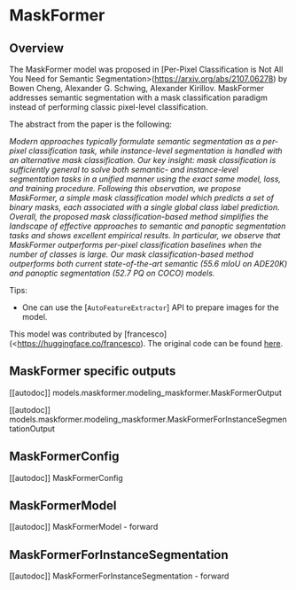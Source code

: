 <!--Copyright 2022 The HuggingFace Team. All rights reserved.

Licensed under the Apache License, Version 2.0 (the "License"); you may not use this file except in compliance with
the License. You may obtain a copy of the License at

http://www.apache.org/licenses/LICENSE-2.0

Unless required by applicable law or agreed to in writing, software distributed under the License is distributed on
an "AS IS" BASIS, WITHOUT WARRANTIES OR CONDITIONS OF ANY KIND, either express or implied. See the License for the
specific language governing permissions and limitations under the License.
-->

# MaskFormer

## Overview

The MaskFormer model was proposed in [Per-Pixel Classification is Not All You Need for Semantic Segmentation>(https://arxiv.org/abs/2107.06278) by Bowen Cheng, Alexander G. Schwing, Alexander Kirillov. MaskFormer addresses semantic segmentation with a mask classification paradigm instead of performing classic pixel-level classification.

The abstract from the paper is the following:

_Modern approaches typically formulate semantic segmentation as a per-pixel classification task, while instance-level segmentation is handled with an alternative mask classification. Our key insight: mask classification is sufficiently general to solve both semantic- and instance-level segmentation tasks in a unified manner using the exact same model, loss, and training procedure. Following this observation, we propose MaskFormer, a simple mask classification model which predicts a set of binary masks, each associated with a single global class label prediction. Overall, the proposed mask classification-based method simplifies the landscape of effective approaches to semantic and panoptic segmentation tasks and shows excellent empirical results. In particular, we observe that MaskFormer outperforms per-pixel classification baselines when the number of classes is large. Our mask classification-based method outperforms both current state-of-the-art semantic (55.6 mIoU on ADE20K) and panoptic segmentation (52.7 PQ on COCO) models._

Tips:

- One can use the [`AutoFeatureExtractor`] API to prepare images for the model.

This model was contributed by [francesco](<https://huggingface.co/francesco). The original code can be found [here](https://github.com/facebookresearch/MaskFormer).

## MaskFormer specific outputs

[[autodoc]] models.maskformer.modeling_maskformer.MaskFormerOutput

[[autodoc]] models.maskformer.modeling_maskformer.MaskFormerForInstanceSegmentationOutput

## MaskFormerConfig

[[autodoc]] MaskFormerConfig

## MaskFormerModel

[[autodoc]] MaskFormerModel - forward

## MaskFormerForInstanceSegmentation

[[autodoc]] MaskFormerForInstanceSegmentation - forward
